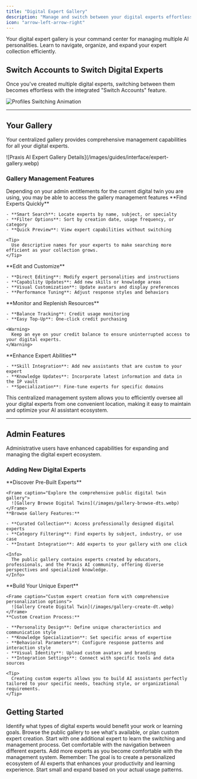 ```yaml
---
title: "Digital Expert Gallery"
description: "Manage and switch between your digital experts effortlessly"
icon: "arrow-left-arrow-right"
---
```


<Info>
  Your digital expert gallery is your command center for managing multiple AI personalities. Learn to navigate, organize, and expand your expert collection efficiently.
</Info>

## Switch Accounts to Switch Digital Experts

Once you've created multiple digital experts, switching between them becomes effortless with the integrated "Switch Accounts" feature.

<Frame caption="Effortlessly switch between your digital experts using the intuitive navigation interface. Simply click the profile icon on the top right of the platform and choose switch accounts">
  <img
    src="/images/profiles-switching.gif"
    alt="Profiles Switching Animation"
    title="Digital Expert Profile Switching"
    style={{ width:"100%" }}
  />
</Frame>

---

## Your Gallery

Your centralized gallery provides comprehensive management capabilities for all your digital experts.

<Frame caption="Your expert gallery dashboard showing all available management options">
  ![Praxis AI Expert Gallery Details](/images/guides/interface/expert-gallery.webp)
</Frame>

### Gallery Management Features

<Note>
  Depending on your admin entitlements for the current digital twin you are using, you may be able to access the gallery management features
</Note>

<AccordionGroup>
  <Accordion title="Search & Discovery" icon="magnifying-glass">
    **Find Experts Quickly**

    - **Smart Search**: Locate experts by name, subject, or specialty
    - **Filter Options**: Sort by creation date, usage frequency, or category
    - **Quick Preview**: View expert capabilities without switching

    <Tip>
      Use descriptive names for your experts to make searching more efficient as your collection grows.
    </Tip>
  </Accordion>
  <Accordion title="Expert Management" icon="pen">
    **Edit and Customize**

    - **Direct Editing**: Modify expert personalities and instructions
    - **Capability Updates**: Add new skills or knowledge areas
    - **Visual Customization**: Update avatars and display preferences
    - **Performance Tuning**: Adjust response styles and behaviors
  </Accordion>
  <Accordion title="Credit Management" icon="credit-card">
    **Monitor and Replenish Resources**

    - **Balance Tracking**: Credit usage monitoring
    - **Easy Top-Up**: One-click credit purchasing

    <Warning>
      Keep an eye on your credit balance to ensure uninterrupted access to your digital experts.
    </Warning>
  </Accordion>
  <Accordion title="Capability Expansion" icon="rocket">
    **Enhance Expert Abilities**

    - **Skill Integration**: Add new assistants that are custom to your expert
    - **Knowledge Updates**: Incorporate latest information and data in the IP vault
    - **Specialization**: Fine-tune experts for specific domains
  </Accordion>
</AccordionGroup>

<Tip>
  This centralized management system allows you to efficiently oversee all your digital experts from one convenient location, making it easy to maintain and optimize your AI assistant ecosystem.
</Tip>

---

## Admin Features

Administrative users have enhanced capabilities for expanding and managing the digital expert ecosystem.

### Adding New Digital Experts

<Tabs>
  <Tab title="🔍 Browse Public Gallery">
    **Discover Pre-Built Experts**

    <Frame caption="Explore the comprehensive public digital twin gallery">
      ![Gallery Browse Digital Twins](/images/gallery-browse-dts.webp)
    </Frame>
    **Browse Gallery Features:**

    - **Curated Collection**: Access professionally designed digital experts
    - **Category Filtering**: Find experts by subject, industry, or use case
    - **Instant Integration**: Add experts to your gallery with one click

    <Info>
      The public gallery contains experts created by educators, professionals, and the Praxis AI community, offering diverse perspectives and specialized knowledge.
    </Info>
  </Tab>
  <Tab title="🛠️ Create Custom Expert">
    **Build Your Unique Expert**

    <Frame caption="Custom expert creation form with comprehensive personalization options">
      ![Gallery Create Digital Twin](/images/gallery-create-dt.webp)
    </Frame>
    **Custom Creation Process:**

    - **Personality Design**: Define unique characteristics and communication style
    - **Knowledge Specialization**: Set specific areas of expertise
    - **Behavioral Parameters**: Configure response patterns and interaction style
    - **Visual Identity**: Upload custom avatars and branding
    - **Integration Settings**: Connect with specific tools and data sources

    <Tip>
      Creating custom experts allows you to build AI assistants perfectly tailored to your specific needs, teaching style, or organizational requirements.
    </Tip>
  </Tab>
</Tabs>

## Getting Started

<Steps>
  <Step title="Assess Your Needs" icon="target">
    Identify what types of digital experts would benefit your work or learning goals.
  </Step>
  <Step title="Explore Options" icon="magnifying-glass">
    Browse the public gallery to see what's available, or plan custom expert creation.
  </Step>
  <Step title="Add Your First Expert" icon="plus">
    Start with one additional expert to learn the switching and management process.
  </Step>
  <Step title="Practice Switching" icon="shuffle">
    Get comfortable with the navigation between different experts.
  </Step>
  <Step title="Scale Gradually" icon="chart-line">
    Add more experts as you become comfortable with the management system.
  </Step>
</Steps>

<Info>
  Remember: The goal is to create a personalized ecosystem of AI experts that enhances your productivity and learning experience. Start small and expand based on your actual usage patterns.
</Info>